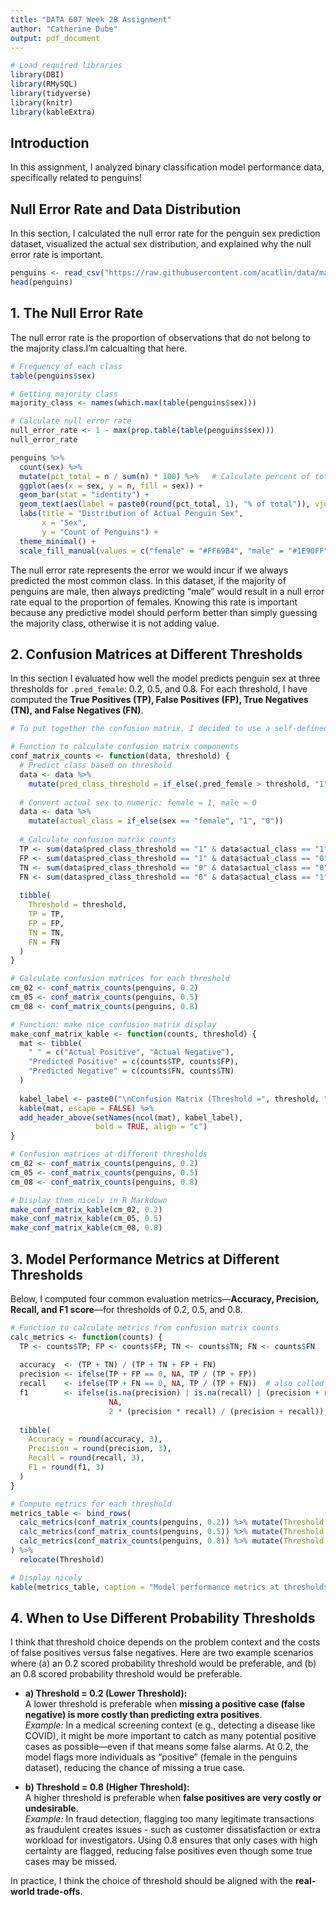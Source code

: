---
title: "DATA 607 Week 2B Assignment"
author: "Catherine Dube"
output: pdf_document
---

```{r setup, include=FALSE}
# Load required libraries
library(DBI)
library(RMySQL)
library(tidyverse)
library(knitr)
library(kableExtra)
```

## Introduction

In this assignment, I analyzed binary classification model performance data, specifically related to penguins!
 
## Null Error Rate and Data Distribution

In this section, I calculated the null error rate for the penguin sex prediction dataset, visualized the actual sex distribution, and explained why the null error rate is important.

```{r load-data}
penguins <- read_csv("https://raw.githubusercontent.com/acatlin/data/master/penguin_predictions.csv")
head(penguins)
```

## 1. The Null Error Rate

The null error rate is the proportion of observations that do not belong to the majority class.I'm calcualting that here.

```{r null-error-calc}
# Frequency of each class
table(penguins$sex)

# Getting majority class
majority_class <- names(which.max(table(penguins$sex)))

# Calculate null error rate
null_error_rate <- 1 - max(prop.table(table(penguins$sex)))
null_error_rate
```

```{r null-error-visual}
penguins %>%
  count(sex) %>%
  mutate(pct_total = n / sum(n) * 100) %>%   # Calculate percent of total
  ggplot(aes(x = sex, y = n, fill = sex)) +
  geom_bar(stat = "identity") +
  geom_text(aes(label = paste0(round(pct_total, 1), "% of total")), vjust = -0.5) +  # Show % on top
  labs(title = "Distribution of Actual Penguin Sex",
       x = "Sex",
       y = "Count of Penguins") +
  theme_minimal() +
  scale_fill_manual(values = c("female" = "#FF69B4", "male" = "#1E90FF"))

```

The null error rate represents the error we would incur if we always predicted the most common class. In this dataset, if the majority of penguins are male, then always predicting "male" would result in a null error rate equal to the proportion of females. Knowing this rate is important because any predictive model should perform better than simply guessing the majority class, otherwise it is not adding value.

## 2. Confusion Matrices at Different Thresholds

In this section I evaluated how well the model predicts penguin sex at three thresholds for `.pred_female`: 0.2, 0.5, and 0.8. For each threshold, I have computed the **True Positives (TP), False Positives (FP), True Negatives (TN), and False Negatives (FN)**.
```{r confusion-matrices}
# To put together the confusion matrix, I decided to use a self-defined function

# Function to calculate confusion matrix components
conf_matrix_counts <- function(data, threshold) {
  # Predict class based on threshold
  data <- data %>%
    mutate(pred_class_threshold = if_else(.pred_female > threshold, "1", "0"))
  
  # Convert actual sex to numeric: female = 1, male = 0
  data <- data %>%
    mutate(actual_class = if_else(sex == "female", "1", "0"))
  
  # Calculate confusion matrix counts
  TP <- sum(data$pred_class_threshold == "1" & data$actual_class == "1")
  FP <- sum(data$pred_class_threshold == "1" & data$actual_class == "0")
  TN <- sum(data$pred_class_threshold == "0" & data$actual_class == "0")
  FN <- sum(data$pred_class_threshold == "0" & data$actual_class == "1")
  
  tibble(
    Threshold = threshold,
    TP = TP,
    FP = FP,
    TN = TN,
    FN = FN
  )
}

# Calculate confusion matrices for each threshold
cm_02 <- conf_matrix_counts(penguins, 0.2)
cm_05 <- conf_matrix_counts(penguins, 0.5)
cm_08 <- conf_matrix_counts(penguins, 0.8)
```

```{r confusion-matrix-display}
# Function: make nice confusion matrix display
make_conf_matrix_kable <- function(counts, threshold) {
  mat <- tibble(
    " " = c("Actual Positive", "Actual Negative"),
    "Predicted Positive" = c(counts$TP, counts$FP),
    "Predicted Negative" = c(counts$FN, counts$TN)
  )
  
  kabel_label <- paste0("\nConfusion Matrix (Threshold =", threshold, ")\n")
  kable(mat, escape = FALSE) %>%
  add_header_above(setNames(ncol(mat), kabel_label),
                   bold = TRUE, align = "c")
}

# Confusion matrices at different thresholds
cm_02 <- conf_matrix_counts(penguins, 0.2)
cm_05 <- conf_matrix_counts(penguins, 0.5)
cm_08 <- conf_matrix_counts(penguins, 0.8)

# Display them nicely in R Markdown
make_conf_matrix_kable(cm_02, 0.2)
make_conf_matrix_kable(cm_05, 0.5)
make_conf_matrix_kable(cm_08, 0.8)
```


## 3. Model Performance Metrics at Different Thresholds

Below, I computed four common evaluation metrics—**Accuracy, Precision, Recall, and F1 score**—for thresholds of 0.2, 0.5, and 0.8.
```{r perf-metrics}
# Function to calculate metrics from confusion matrix counts
calc_metrics <- function(counts) {
  TP <- counts$TP; FP <- counts$FP; TN <- counts$TN; FN <- counts$FN
  
  accuracy  <- (TP + TN) / (TP + TN + FP + FN)
  precision <- ifelse(TP + FP == 0, NA, TP / (TP + FP))
  recall    <- ifelse(TP + FN == 0, NA, TP / (TP + FN))  # also called sensitivity
  f1        <- ifelse(is.na(precision) | is.na(recall) | (precision + recall == 0),
                      NA,
                      2 * (precision * recall) / (precision + recall))
  
  tibble(
    Accuracy = round(accuracy, 3),
    Precision = round(precision, 3),
    Recall = round(recall, 3),
    F1 = round(f1, 3)
  )
}

# Compute metrics for each threshold
metrics_table <- bind_rows(
  calc_metrics(conf_matrix_counts(penguins, 0.2)) %>% mutate(Threshold = 0.2),
  calc_metrics(conf_matrix_counts(penguins, 0.5)) %>% mutate(Threshold = 0.5),
  calc_metrics(conf_matrix_counts(penguins, 0.8)) %>% mutate(Threshold = 0.8)
) %>%
  relocate(Threshold)

# Display nicely
kable(metrics_table, caption = "Model performance metrics at thresholds 0.2, 0.5, and 0.8")

```
## 4. When to Use Different Probability Thresholds

I think that threshold choice depends on the problem context and the costs of false positives versus false negatives. Here are two example scenarios where (a) an 0.2 scored probability threshold would be preferable, and (b) an 0.8 scored  probability threshold would be preferable.  

- **a) Threshold = 0.2 (Lower Threshold):**  
  A lower threshold is preferable when **missing a positive case (false negative) is more costly than predicting extra positives**.  
  *Example:* In a medical screening context (e.g., detecting a disease like COVID), it might be more important to catch as many potential positive cases as possible—even if that means some false alarms. At 0.2, the model flags more individuals as “positive” (female in the penguins dataset), reducing the chance of missing a true case.

- **b) Threshold = 0.8 (Higher Threshold):**  
  A higher threshold is preferable when **false positives are very costly or undesirable**.  
  *Example:* In fraud detection, flagging too many legitimate transactions as fraudulent creates issues - such as customer dissatisfaction or extra workload for investigators. Using 0.8 ensures that only cases with high certainty are flagged, reducing false positives even though some true cases may be missed.

In practice, I think the choice of threshold should be aligned with the **real-world trade-offs**.
